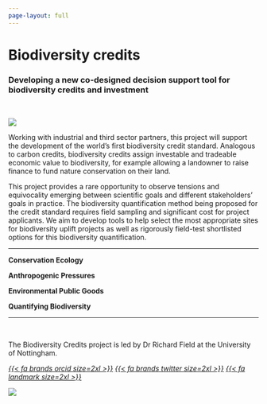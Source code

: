 ```yaml
---
page-layout: full
---
```


# Biodiversity credits
### Developing a new co-designed decision support tool for biodiversity credits and investment

</br>

::: {.grid}

::: {.g-col-12 .g-col-md-5}

![](images/biocred_crop.png)

:::

::: {.g-col-12 .g-col-md-7}

Working with industrial and third sector partners, this project will support the development of the world's first biodiversity credit standard. Analogous to carbon credits, biodiversity credits assign investable and tradeable economic value to biodiversity, for example allowing a landowner to raise finance to fund nature conservation on their land. 

This project provides a rare opportunity to observe tensions and equivocality emerging between scientific goals and different stakeholders' goals in practice. The biodiversity quantification method being proposed for the credit standard requires field sampling and significant cost for project applicants. We aim to develop tools to help select the most appropriate sites for biodiversity uplift projects as well as rigorously field-test shortlisted options for this biodiversity quantification.

:::

:::

<hr />

::: {.grid}

::: {.g-col-6 .g-col-md-3 .text-center}

**Conservation Ecology**

:::

::: {.g-col-6 .g-col-md-3 .text-center}

**Anthropogenic Pressures**

:::

::: {.g-col-6 .g-col-md-3 .text-center}

**Environmental Public Goods**

:::

::: {.g-col-6 .g-col-md-3 .text-center}

**Quantifying Biodiversity**

:::

:::

<hr />

::: {.grid}

::: {.g-col-12 .g-col-md-9}

<br />

The Biodiversity Credits project is led by Dr Richard Field at the University of Nottingham.

<div class="text-center">
<a href="https://orcid.org/0000-0003-2613-2688"><i>{{< fa brands orcid size=2xl >}}</i></a>
<a href="https://twitter.com/r_field1"><i>{{< fa brands twitter size=2xl >}}</i></a>
<a href="https://www.nottingham.ac.uk/geography/people/richard.field"><i>{{< fa landmark size=2xl >}}</i></a>
</div>

:::

::: {.g-col-12 .g-col-md-3}

```{=html}
<img src="/images/richardfield_sq.png" class="profile-shape-circle profile-image" >
```

:::

:::
